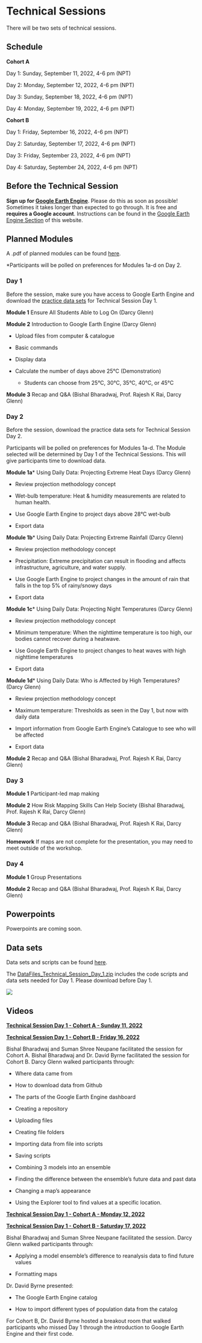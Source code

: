 # Technical Sessions

There will be two sets of technical sessions. 

## Schedule {-}

**Cohort A**

Day 1: Sunday, September 11, 2022, 4-6 pm (NPT)

Day 2: Monday, September 12, 2022, 4-6 pm (NPT)

Day 3: Sunday, September 18, 2022, 4-6 pm (NPT)

Day 4: Monday, September 19, 2022, 4-6 pm (NPT)

**Cohort B**

Day 1: Friday, September 16, 2022, 4-6 pm (NPT)

Day 2: Saturday, September 17, 2022, 4-6 pm (NPT)

Day 3: Friday, September 23, 2022, 4-6 pm (NPT)

Day 4: Saturday, September 24, 2022, 4-6 pm (NPT)

## Before the Technical Session {-}

**Sign up for [Google Earth Engine](https://earthengine.google.com/signup/){target="_blank"}**. Please do this as soon as possible! Sometimes it takes longer than expected to go through. It is free and **requires a Google account**. Instructions can be found in the [Google Earth Engine Section](https://woodwellrisk.github.io/Nepal_Workshops/google-earth-engine.html) of this website.

## Planned Modules {-}

A .pdf of planned modules can be found [here](https://github.com/WoodwellRisk/Nepal_Workshops/blob/master/course_materials/Workshop_Invitation.pdf).

*Participants will be polled on preferences for Modules 1a-d on Day 2.

### Day 1 {-}

Before the session, make sure you have access to Google Earth Engine and download the [practice data sets](https://github.com/WoodwellRisk/Nepal_Workshops/blob/master/data/DataFiles-Technical_Session_Day_1.zip) for Technical Session Day 1.

**Module 1**	Ensure All Students Able to Log On (Darcy Glenn)

**Module 2**	Introduction to Google Earth Engine (Darcy Glenn)

* Upload files from computer & catalogue

* Basic commands

* Display data

* Calculate the number of days above 25°C (Demonstration)

  + Students can choose from 25°C, 30°C, 35°C, 40°C, or 45°C

**Module 3**	Recap and Q&A (Bishal Bharadwaj, Prof. Rajesh K Rai, Darcy Glenn)

### Day 2 {-}
Before the session, download the practice data sets for Technical Session Day 2.

Participants will be polled on preferences for Modules 1a-d. The Module selected will be determined by Day 1 of the Technical Sessions. This will give participants time to download data.

**Module 1a***	Using Daily Data: Projecting Extreme Heat Days (Darcy Glenn)

* Review projection methodology concept

* Wet-bulb temperature: Heat & humidity measurements are related to human health.

* Use Google Earth Engine to project days above 28°C wet-bulb 

* Export data

**Module 1b***	Using Daily Data: Projecting Extreme Rainfall (Darcy Glenn)

* Review projection methodology concept

* Precipitation: Extreme precipitation can result in flooding and affects infrastructure, agriculture, and water supply.

* Use Google Earth Engine to project changes in the amount of rain that falls in the top 5% of rainy/snowy days

* Export data

**Module 1c***	Using Daily Data: Projecting Night Temperatures (Darcy Glenn)

* Review projection methodology concept

* Minimum temperature: When the nighttime temperature is too high, our bodies cannot recover during a heatwave.

* Use Google Earth Engine to project changes to heat waves with high nighttime temperatures

* Export data

**Module 1d***	Using Daily Data: Who is Affected by High Temperatures? (Darcy Glenn)

* Review projection methodology concept

* Maximum temperature: Thresholds as seen in the Day 1, but now with daily data

* Import information from Google Earth Engine’s Catalogue to see who will be affected

* Export data

**Module 2** Recap and Q&A (Bishal Bharadwaj, Prof. Rajesh K Rai, Darcy Glenn)

### Day 3 {-}

**Module 1**	Participant-led map making

**Module 2**	How Risk Mapping Skills Can Help Society (Bishal Bharadwaj, Prof. Rajesh K Rai, Darcy Glenn) 

**Module 3**	Recap and Q&A (Bishal Bharadwaj, Prof. Rajesh K Rai, Darcy Glenn) 

**Homework** If maps are not complete for the presentation, you may need to meet outside of the workshop.

### Day 4 {-}

**Module 1**	Group Presentations

**Module 2**	Recap and Q&A (Bishal Bharadwaj, Prof. Rajesh K Rai, Darcy Glenn)

## Powerpoints {-}

Powerpoints are coming soon.

## Data sets {-}

Data sets and scripts can be found [here](https://github.com/WoodwellRisk/Nepal_Workshops/tree/master/data).

The [DataFiles_Technical_Session_Day_1.zip](https://github.com/WoodwellRisk/Nepal_Workshops/blob/master/data/DataFiles-Technical_Session_Day_1.zip) includes the code scripts and data sets needed for Day 1. Please download before Day 1.

![](Download_from_Github.png)

## Videos {-}

[**Technical Session Day 1 - Cohort A - Sunday 11, 2022**](https://woodwellclimate-org.zoom.us/rec/share/WU8ii0AKsH-CttOsODUb6imrKbYA-C0pM7oizVZzexhr4j_kznWCkV4P6WomoiSs.BP-4G4hFf35uD6bN)

[**Technical Session Day 1 - Cohort B - Friday 16, 2022**](https://woodwellclimate-org.zoom.us/rec/share/y0nrOm4qngBsyRpest7HeqPJmqwHKkFm2ubQR8Ze49ANmY2uFG4VOBjm0O3MBw_A.mfvtXVCueKLhsxQ0)

Bishal Bharadwaj and Suman Shree Neupane facilitated the session for Cohort A. Bishal Bharadwaj and Dr. David Byrne facilitated the session for Cohort B. Darcy Glenn walked participants through:

* Where data came from

* How to download data from Github

* The parts of the Google Earth Engine dashboard

* Creating a repository

* Uploading files

* Creating file folders

* Importing data from file into scripts

* Saving scripts

* Combining 3 models into an ensemble

* Finding the difference between the ensemble's future data and past data

* Changing a map's appearance

* Using the Explorer tool to find values at a specific location.

[**Technical Session Day 1 - Cohort A - Monday 12, 2022**](https://woodwellclimate-org.zoom.us/rec/share/WrwS4mY6x5M6biLkwqk5GamiecAulGlAv-PwfEpFtjALyzTw-BS7eLaz9D2ryZfs.4Ey-3KYsQR-mKNAB)

[**Technical Session Day 1 - Cohort B - Saturday 17, 2022**](https://woodwellclimate-org.zoom.us/rec/share/oZnwJbJbztquM-TlP83aYtfVChIrZQ3VVIzOAHPoUlxjgEoqt9PLYtHFjV7VR4O_.0DMbeSZmdvlxgVCm)

Bishal Bharadwaj and Suman Shree Neupane facilitated the session. Darcy Glenn walked participants through:

* Applying a model ensemble's difference to reanalysis data to find future values

* Formatting maps

Dr. David Byrne presented:

* The Google Earth Engine catalog

* How to import different types of population data from the catalog

For Cohort B, Dr. David Byrne hosted a breakout room that walked participants who missed Day 1 through the introduction to Google Earth Engine and their first code.

